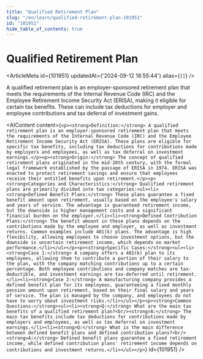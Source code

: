 ```yaml
---
title: "Qualified Retirement Plan"
slug: "/en/learn/qualified-retirement-plan-101951"
id: "101951"
hide_table_of_contents: true
---
```



# Qualified Retirement Plan

<ArticleMeta id={101951} updatedAt={'2024-09-12 18:55:44'} alias={`[]`} />
<div className='border-solid border-b border-t-0 my-4 border-[var(--ifm-color-gray-300)]' />

A qualified retirement plan is an employer-sponsored retirement plan that meets the requirements of the Internal Revenue Code (IRC) and the Employee Retirement Income Security Act (ERISA), making it eligible for certain tax benefits. These can include tax deductions for employer and employee contributions and tax deferral of investment gains.

<AIContent content={`<p><strong>Definition:</strong> A qualified retirement plan is an employer-sponsored retirement plan that meets the requirements of the Internal Revenue Code (IRC) and the Employee Retirement Income Security Act (ERISA). These plans are eligible for specific tax benefits, including tax deductions for contributions made by employers and employees, as well as tax deferral on investment earnings.</p><p><strong>Origin:</strong> The concept of qualified retirement plans originated in the mid-20th century, with the formal legal framework established by the passage of ERISA in 1974. ERISA was enacted to protect retirement savings and ensure that employees receive their entitled benefits upon retirement.</p><p><strong>Categories and Characteristics:</strong> Qualified retirement plans are primarily divided into two categories:<ul><li><strong>Defined Benefit Plans:</strong> These plans guarantee a fixed benefit amount upon retirement, usually based on the employee's salary and years of service. The advantage is guaranteed retirement income, but the downside is higher management costs and a significant financial burden on the employer.</li><li><strong>Defined Contribution Plans:</strong> The benefit amount in these plans depends on the contributions made by the employee and employer, as well as investment returns. Common examples include 401(k) plans. The advantage is high flexibility, allowing employees to choose investment options, but the downside is uncertain retirement income, which depends on market performance.</li></ul></p><p><strong>Specific Cases:</strong><ul><li><strong>Case 1:</strong> A company offers a 401(k) plan to its employees, allowing them to contribute a portion of their salary to the plan, with the company matching contributions up to a certain percentage. Both employee contributions and company matches are tax-deductible, and investment earnings are tax-deferred until retirement.</li><li><strong>Case 2:</strong> A manufacturing company provides a defined benefit plan for its employees, guaranteeing a fixed monthly pension amount upon retirement, based on their final salary and years of service. The plan is managed by the company, and employees do not have to worry about investment risks.</li></ul></p><p><strong>Common Questions:</strong><ul><li><strong>Q:</strong> What are the main tax benefits of a qualified retirement plan?<br/><strong>A:</strong> The main tax benefits include tax deductions for contributions made by employers and employees, as well as tax deferral on investment earnings.</li><li><strong>Q:</strong> What is the main difference between defined benefit plans and defined contribution plans?<br/><strong>A:</strong> Defined benefit plans guarantee a fixed retirement income, while defined contribution plans' retirement income depends on contributions and investment returns.</li></ul></p>`} id={101951} />
